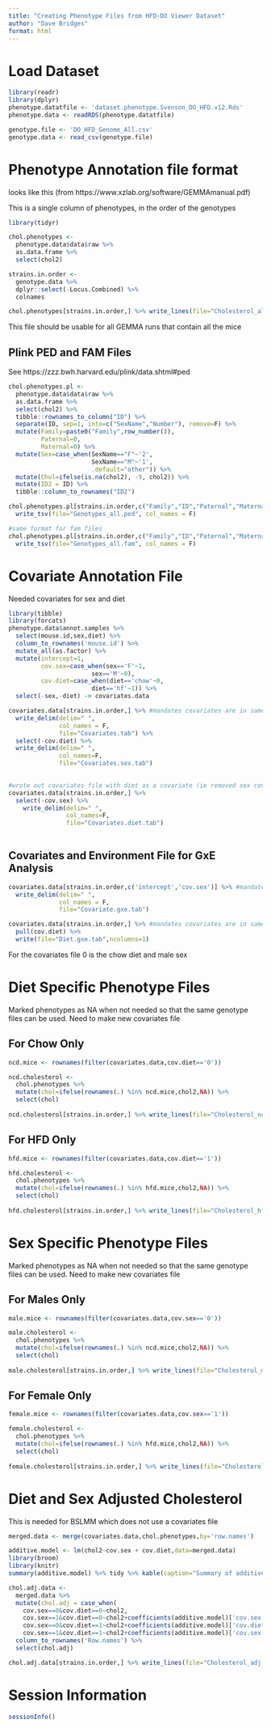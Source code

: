 ```yaml
---
title: "Creating Phenotype Files from HFD-DO Viewer Dataset"
author: "Dave Bridges"
format: html
---
```


# Load Dataset

```r
library(readr)
library(dplyr)
phenotype.datatfile <- 'dataset.phenotype.Svenson_DO_HFD.v12.Rds'
phenotype.data <- readRDS(phenotype.datatfile)

genotype.file <- 'DO_HFD_Genome_All.csv'
genotype.data <- read_csv(genotype.file)
```

# Phenotype Annotation file format

looks like this (from https://www.xzlab.org/software/GEMMAmanual.pdf)

This is a single column of phenotypes, in the order of the genotypes



```r
library(tidyr)

chol.phenotypes <- 
  phenotype.data$data$raw %>% 
  as.data.frame %>%
  select(chol2)

strains.in.order <- 
  genotype.data %>%
  dplyr::select(-Locus.Combined) %>%
  colnames

chol.phenotypes[strains.in.order,] %>% write_lines(file="Cholesterol_all.txt")
```

This file should be usable for all GEMMA runs that contain all the mice

## Plink PED and FAM Files

See https://zzz.bwh.harvard.edu/plink/data.shtml#ped

```r
chol.phenotypes.pl <- 
  phenotype.data$data$raw %>% 
  as.data.frame %>%
  select(chol2) %>%
  tibble::rownames_to_column("ID") %>%
  separate(ID, sep=1, into=c("SexName","Number"), remove=F) %>%
  mutate(Family=paste0("Family",row_number()),
         Paternal=0,
         Maternal=0) %>%
  mutate(Sex=case_when(SexName=="F"~'2',
                       SexName=="M"~'1',
                       .default="other")) %>%
  mutate(Chol=ifelse(is.na(chol2), -9, chol2)) %>%
  mutate(ID2 = ID) %>%
  tibble::column_to_rownames("ID2")

chol.phenotypes.pl[strains.in.order,c("Family","ID","Paternal","Maternal","Sex","chol2")] %>% 
  write_tsv(file="Genotypes_all.ped", col_names = F)

#same format for fam files
chol.phenotypes.pl[strains.in.order,c("Family","ID","Paternal","Maternal","Sex","chol2")] %>% 
  write_tsv(file="Genotypes_all.fam", col_names = F)

```

# Covariate Annotation File

Needed covariates for sex and diet

```r
library(tibble)
library(forcats)
phenotype.data$annot.samples %>%
  select(mouse.id,sex,diet) %>% 
  column_to_rownames('mouse.id') %>% 
  mutate_all(as.factor) %>%
  mutate(intercept=1,
         cov.sex=case_when(sex=='F'~1,
                       sex=='M'~0),
         cov.diet=case_when(diet=='chow'~0,
                       diet=='hf'~1)) %>% 
  select(-sex,-diet) -> covariates.data 

covariates.data[strains.in.order,] %>% #mandates covariates are in same order, adds na's if necessary
  write_delim(delim=" ",
              col_names = F,
              file="Covariates.tab") %>%
  select(-cov.diet) %>%
  write_delim(delim=" ",
              col_names=F,
              file="Covariates.sex.tab")

    
#wrote out covariates file with diet as a covariate (ie removed sex covariate)
covariates.data[strains.in.order,] %>%  
  select(-cov.sex) %>%
    write_delim(delim=" ",
                col_names=F,
                file="Covariates.diet.tab")
           
```

## Covariates and Environment File for GxE Analysis

```r

covariates.data[strains.in.order,c('intercept','cov.sex')] %>% #mandates covariates are in same order, adds na's if necessary
  write_delim(delim=" ",
              col_names = F,
              file="Covariate.gxe.tab")

covariates.data[strains.in.order,] %>% #mandates covariates are in same order, adds na's if necessary
  pull(cov.diet) %>%
  write(file="Diet.gxe.tab",ncolumns=1)
```

For the covariates file 0 is the chow diet and male sex

# Diet Specific Phenotype Files

Marked phenotypes as NA when not needed so that the same genotype files can be used.  Need to make new covariates file

## For Chow Only

```r
ncd.mice <- rownames(filter(covariates.data,cov.diet=='0'))

ncd.cholesterol <-
  chol.phenotypes %>%
  mutate(chol=ifelse(rownames(.) %in% ncd.mice,chol2,NA)) %>%
  select(chol)
         
ncd.cholesterol[strains.in.order,] %>% write_lines(file="Cholesterol_ncd.txt")
```

## For HFD Only

```r
hfd.mice <- rownames(filter(covariates.data,cov.diet=='1'))

hfd.cholesterol <-
  chol.phenotypes %>%
  mutate(chol=ifelse(rownames(.) %in% hfd.mice,chol2,NA)) %>%
  select(chol)
         
hfd.cholesterol[strains.in.order,] %>% write_lines(file="Cholesterol_hfd.txt")
```

# Sex Specific Phenotype Files

Marked phenotypes as NA when not needed so that the same genotype files can be used.  Need to make new covariates file

## For Males Only

```r
male.mice <- rownames(filter(covariates.data,cov.sex=='0'))

male.cholesterol <-
  chol.phenotypes %>%
  mutate(chol=ifelse(rownames(.) %in% ncd.mice,chol2,NA)) %>%
  select(chol)
         
male.cholesterol[strains.in.order,] %>% write_lines(file="Cholesterol_male.txt")
```

## For Female Only

```r
female.mice <- rownames(filter(covariates.data,cov.sex=='1'))

female.cholesterol <-
  chol.phenotypes %>%
  mutate(chol=ifelse(rownames(.) %in% hfd.mice,chol2,NA)) %>%
  select(chol)
         
female.cholesterol[strains.in.order,] %>% write_lines(file="Cholesterol_female.txt")
```

# Diet and Sex Adjusted Cholesterol

This is needed for BSLMM which does not use a covariates file

```r
merged.data <- merge(covariates.data,chol.phenotypes,by='row.names')

additive.model <- lm(chol2~cov.sex + cov.diet,data=merged.data)
library(broom)
library(knitr)
summary(additive.model) %>% tidy %>% kable(caption="Summary of additive model")

chol.adj.data <-
  merged.data %>%
  mutate(chol.adj = case_when(
    cov.sex==0&cov.diet==0~chol2,
    cov.sex==1&cov.diet==0~chol2+coefficients(additive.model)['cov.sex'],
    cov.sex==0&cov.diet==1~chol2+coefficients(additive.model)['cov.diet'],
    cov.sex==1&cov.diet==1~chol2+coefficients(additive.model)['cov.sex']+coefficients(additive.model)['cov.diet'])) %>%
  column_to_rownames('Row.names') %>%
  select(chol.adj)

chol.adj.data[strains.in.order,] %>% write_lines(file="Cholesterol_adj.txt")
```


# Session Information

```r
sessionInfo()
```
